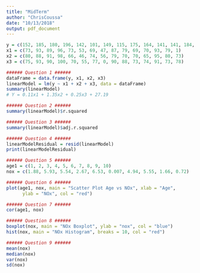 ```yaml
---
title: "MidTerm"
author: "ChrisCoussa"
date: "10/13/2018"
output: pdf_document
---
```


```r
y = c(152, 185, 180, 196, 142, 101, 149, 115, 175, 164, 141, 141, 184, 152, 148)
x1 = c(73, 93, 89, 96, 73, 53, 69, 47, 87, 79, 69, 70, 93, 79, 1)
x2 = c(80, 88, 91, 98, 66, 46, 74, 56, 79, 70, 70, 65, 95, 80, 73)
x3 = c(75, 93, 90, 100, 70, 55, 77, 0, 90, 88, 73, 74, 91, 73, 78)

###### Question 1 ######
dataFrame = data.frame(y, x1, x2, x3)
linearModel = lm(y ~ x1 + x2 + x3, data = dataFrame)
summary(linearModel)
# Y = 0.11x1 + 1.35x2 + 0.25x3 + 27.19

###### Question 2 ######
summary(linearModel)$r.squared

###### Question 3 ######
summary(linearModel)$adj.r.squared

###### Question 4 ######
linearModelResidual = resid(linearModel)
print(linearModelResidual)

###### Question 5 ######
age1 = c(1, 2, 3, 4, 5, 6, 7, 8, 9, 10)
nox = c(1.88, 5.93, 5.54, 2.67, 6.53, 0.007, 4.94, 5.55, 1.66, 0.72)

###### Question 6 ######
plot(age1, nox, main = "Scatter Plot Age vs NOx", xlab = "Age",
      ylab = "NOx", col = "red")

###### Question 7 ######
cor(age1, nox)

###### Question 8 ######
boxplot(nox, main = "NOx Boxplot", ylab = "nox", col = "blue")
hist(nox, main = "NOx Histogram", breaks = 10, col = "red")

###### Question 9 ######
mean(nox)
median(nox)
var(nox)
sd(nox)
```


